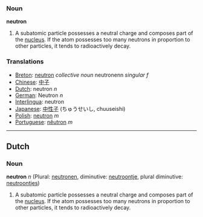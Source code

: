 ===Noun===
'''neutron'''
#A subatomic particle possesses a neutral charge and composes part of the [[nucleus]].  If the atom possesses too many neutrons in proportion to other particles, it tends to radioactively decay.
===Translations===
*[[Breton]]: [[neutron]] ''collective noun'' neutronenn ''singular f''
*[[Chinese]]: [[中子]]
*[[Dutch]]: neutron ''n''
*[[German]]: Neutron ''n''
*[[Interlingua]]: neutron
*[[Japanese]]: [[中性子]] (ちゅうせいし, chuuseishi)
*[[Polish]]: [[neutron]] ''m''
*[[Portuguese]]: [[nêutron]] ''m''

----
==Dutch==
===Noun===
'''neutron''' ''n'' (Plural: [[neutronen]], diminutive: [[neutroontje]], plural diminutive: [[neutroontjes]])

#A subatomic particle possesses a neutral charge and composes part of the [[nucleus]].  If the atom possesses too many neutrons in proportion to other particles, it tends to radioactively decay.